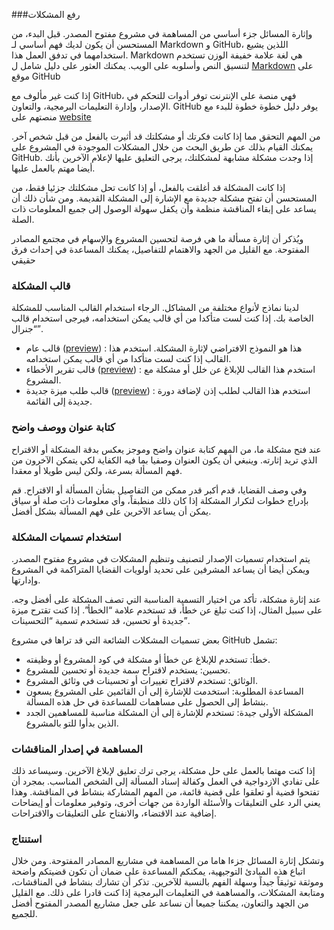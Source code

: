###رفع المشكلات


وإثارة المسائل جزء أساسي من المساهمة في مشروع مفتوح المصدر. قبل البدء، من المستحسن أن يكون لديك فهم أساسي لـ Markdown و GitHub، اللذين يشيع استخدامهما في تدفق العمل هذا. Markdown هي لغة علامة خفيفة الوزن تستخدم لتنسيق النص وأسلوبه على الويب. يمكنك العثور على دليل شامل ل [Markdown](https://guides.github.com/features/mastering-markdown/) على موقع GitHub 

إذا كنت غير مألوف مع GitHub، فهي منصة على الإنترنت توفر أدوات للتحكم في الإصدار، وإدارة التعليمات البرمجية، والتعاون. GitHub يوفر دليل خطوة خطوة للبدء مع منصتهم على [website](https://guides.github.com/activities/hello-world/)

من المهم التحقق مما إذا كانت فكرتك أو مشكلتك قد أثيرت بالفعل من قبل شخص آخر. يمكنك القيام بذلك عن طريق البحث من خلال المشكلات الموجودة في المشروع على GitHub. إذا وجدت مشكلة مشابهة لمشكلتك، يرجى التعليق عليها لإعلام الآخرين بأنك أيضا مهتم بالعمل عليها.

إذا كانت المشكلة قد أغلقت بالفعل، أو إذا كانت تحل مشكلتك جزئيا فقط، من المستحسن أن تفتح مشكلة جديدة مع الإشارة إلى المشكلة القديمة. ومن شأن ذلك أن يساعد على إبقاء المناقشة منظمة وأن يكفل سهولة الوصول إلى جميع المعلومات ذات الصلة.

ويُذكر أن إثارة مسألة ما هي فرصة لتحسين المشروع والإسهام في مجتمع المصادر المفتوحة. مع القليل من الجهد والاهتمام للتفاصيل، يمكنك المساعدة في إحداث فرق حقيقي

### قالب المشكلة
لدينا نماذج لأنواع مختلفة من المشاكل. الرجاء استخدام القالب المناسب للمشكلة الخاصة بك. إذا كنت لست متأكدا من أي قالب يمكن استخدامه، فيرجى استخدام قالب "جنرال".

- قالب عام ([preview](https://github.com/Open-Science-Community-Saudi-Arabia/JSquarto/blob/main/.github/ISSUE_TEMPLATE/ISSUE_TEMPLATE.md)) : هذا هو النموذج الافتراضي لإثارة المشكلة. استخدم هذا القالب إذا كنت لست متأكدا من أي قالب يمكن استخدامه.
- قالب تقرير الأخطاء ([preview](https://github.com/Open-Science-Community-Saudi-Arabia/JSquarto/blob/.github/ISSUE_TEMPLATE/bug_report.md)) : استخدم هذا القالب للإبلاغ عن خلل أو مشكلة مع المشروع.
- قالب طلب ميزة جديدة ([preview](https://github.com/Open-Science-Community-Saudi-Arabia/JSquarto/blob/.github/ISSUE_TEMPLATE/new_course.md)) : استخدم هذا القالب لطلب إذن لإضافة دورة جديدة إلى القائمة.


### كتابة عنوان ووصف واضح
عند فتح مشكلة ما، من المهم كتابة عنوان واضح وموجز يعكس بدقة المشكلة أو الاقتراح الذي تريد إثارته. وينبغي أن يكون العنوان وصفيا بما فيه الكفاية لكي يتمكن الآخرون من فهم المسألة بسرعة، ولكن ليس طويلا أو معقدا.

وفي وصف القضايا، قدم أكبر قدر ممكن من التفاصيل بشأن المسألة أو الاقتراح. قم بإدراج خطوات لتكرار المشكلة إذا كان ذلك منطبقاً، وأي معلومات ذات صلة أو سياق يمكن أن يساعد الآخرين على فهم المسألة بشكل أفضل.

### استخدام تسميات المشكلة
يتم استخدام تسميات الإصدار لتصنيف وتنظيم المشكلات في مشروع مفتوح المصدر. ويمكن أيضا أن يساعد المشرفين على تحديد أولويات القضايا المتراكمة في المشروع وإدارتها.

عند إثارة مشكلة، تأكد من اختيار التسمية المناسبة التي تصف المشكلة على أفضل وجه. على سبيل المثال، إذا كنت تبلغ عن خطأ، قد تستخدم علامة "الخطأ". إذا كنت تقترح ميزة جديدة أو تحسين، قد تستخدم تسمية "التحسينات".

بعض تسميات المشكلات الشائعة التي قد تراها في مشروع GitHub تشمل:

* خطأ: تستخدم للإبلاغ عن خطأ أو مشكلة في كود المشروع أو وظيفته.
* تحسين: يستخدم لاقتراح سمة جديدة أو تحسين للمشروع.
* الوثائق: تستخدم لاقتراح تغييرات أو تحسينات في وثائق المشروع.
* المساعدة المطلوبة: استخدمت للإشارة إلى أن القائمين على المشروع يسعون بنشاط إلى الحصول على مساهمات للمساعدة في حل هذه المسألة.
* المشكلة الأولى جيدة: تستخدم للإشارة إلى أن المشكلة مناسبة للمساهمين الجدد الذين بدأوا للتو بالمشروع.

### المساهمة في إصدار المناقشات
إذا كنت مهتما بالعمل على حل مشكلة، يرجى ترك تعليق لإبلاغ الآخرين. وسيساعد ذلك على تفادي الازدواجية في العمل وكفالة إسناد المسألة إلى الشخص المناسب.
بمجرد أن تفتحوا قضية أو تعلقوا على قضية قائمة، من المهم المشاركة بنشاط في المناقشة. وهذا يعني الرد على التعليقات والأسئلة الواردة من جهات أخرى، وتوفير معلومات أو إيضاحات إضافية عند الاقتضاء، والانفتاح على التعليقات والاقتراحات.

### استنتاج
وتشكل إثارة المسائل جزءا هاما من المساهمة في مشاريع المصادر المفتوحة. ومن خلال اتباع هذه المبادئ التوجيهية، يمكنكم المساعدة على ضمان أن تكون قضيتكم واضحة وموثقة توثيقاً جيداً وسهلة الفهم بالنسبة للآخرين. تذكر أن تشارك بنشاط في المناقشات، ومتابعة المشكلات، والمساهمة في التعليمات البرمجية إذا كنت قادرا على ذلك. مع القليل من الجهد والتعاون، يمكننا جميعا أن نساعد على جعل مشاريع المصدر المفتوح أفضل للجميع.

